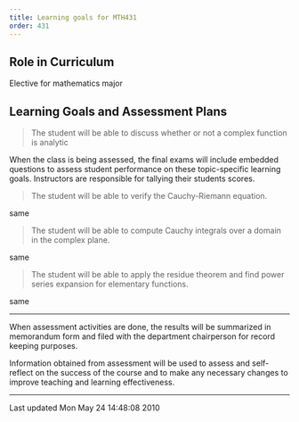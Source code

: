```yaml
---
title: Learning goals for MTH431
order: 431
---
```


## Role in Curriculum

Elective for mathematics major

## Learning Goals and Assessment Plans

> The student will be able to discuss whether or
> not a complex function is analytic

When the class is being assessed, the final exams
will include embedded questions to assess student
performance on these topic-specific learning
goals. Instructors are responsible for tallying
their students scores.

> The student will be able to verify the
> Cauchy-Riemann equation.

same

> The student will be able to compute Cauchy
> integrals over a domain in the complex plane.

same

> The student will be able to apply the residue
> theorem and find power series expansion for
> elementary functions.

same

----

When assessment activities are done, the results will be summarized in
memorandum form and filed with the department chairperson for record
keeping
purposes.

Information obtained from assessment will be used to assess and
self-reflect on the success of the course and to make any necessary
changes to
improve teaching and learning effectiveness.

------------------------------------------------------------------------

Last updated Mon May 24 14:48:08 2010
